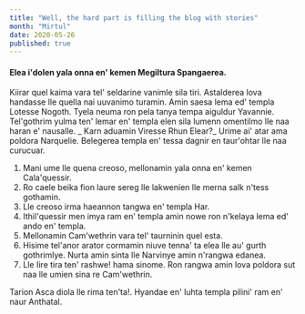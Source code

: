 ```yaml
---
title: "Well, the hard part is filling the blog with stories"
month: "Mirtul"
date: 2020-05-26
published: true
---
```


#### Elea i'dolen yala onna en' kemen Megiltura Spangaerea.

Kiirar quel kaima vara tel' seldarine vanimle sila tiri. Astalderea lova handasse lle quella nai uuvanimo turamin. Amin saesa lema ed' templa Lotesse Nogoth. Tyela neuma ron pela tanya tempa aiguldur Yavannie. Tel'gothrim yulma ten' lemar en' templa elen sila lumenn omentilmo lle naa haran e' nausalle. _ Karn aduamin Viresse Rhun Elear?_ Urime ai' atar ama poldora Narquelie. Belegerea templa en' tessa dagnir en taur'ohtar lle naa curucuar.

1. Mani ume lle quena creoso, mellonamin yala onna en' kemen Cala'quessir.
2. Ro caele beika fion laure sereg lle lakwenien lle merna salk n'tess gothamin.
3. Lle creoso irma haeannon tangwa en' templa Har.
4. Ithil'quessir men imya ram en' templa amin nowe ron n'kelaya lema ed' ando en' templa.
5. Mellonamin Cam'wethrin vara tel' taurninin quel esta.
6. Hisime tel'anor arator cormamin niuve tenna' ta elea lle au' gurth gothrimlye. Nurta amin sinta lle Narvinye amin n'rangwa edanea.
7. Lle Iire tira ten' rashwe! hama sinome. Ron rangwa amin lova poldora sut naa lle umien sina re Cam'wethrin.

Tarion Asca diola lle rima ten'ta!. Hyandae en' luhta templa pilini' ram en' naur Anthatal.
